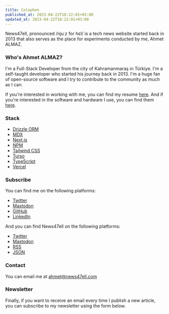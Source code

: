 ```yaml
---
title: Colophon
published_at: 2023-04-22T18:22:01+03:00
updated_at: 2023-04-22T18:22:01+03:00
---
```


News47ell, pronounced /njuːz for hɛl/ is a tech news website started back in 2013 that also serves as the place for experiments conducted by me, Ahmet ALMAZ.

### Who's Ahmet ALMAZ?

I'm a Full-Stack Developer from the city of Kahramanmaraş in Türkiye. I'm a self-taught developer who started his journey back in 2013. I'm a huge fan of open-source software and I try to contribute to the community as much as I can.

If you're interested in working with me, you can find my resume [here](/resume).
And if you're interested in the software and hardware I use, you can find them [here](/uses).

### Stack

- [Drizzle ORM](https://orm.drizzle.team/)
- [MDX](https://mdxjs.com/)
- [Next.js](https://nextjs.org/)
- [NPM](https://www.npmjs.com/)
- [Tailwind CSS](https://tailwindcss.com/)
- [Turso](https://turso.tech/)
- [TypeScript](https://www.typescriptlang.org/)
- [Vercel](https://vercel.com/)

### Subscribe

You can find me on the following platforms:

- [Twitter](https://twitter.com/music47ell)
- [Mastodon](https://mastodon.social/@music47ell)
- [GitHub](https://github.com/music47ell)
- [LinkedIn](https://www.linkedin.com/in/music47ell/)

And you can find News47ell on the following platforms:

- [Twitter](https://twitter.com/news47ell)
- [Mastodon](https://mastodon.social/@news47ell)
- [RSS](https://www.news47ell.com/blog/feed.xml)
- [JSON](https://www.news47ell.com/blog/feed.json)

### Contact

You can email me at [ahmet@news47ell.com](mailto:ahmet@news47ell.com)

### Newsletter

Finally, if you want to receive an email every time I publish a new article, you can subscribe to my newsletter using the form below.

<BlogNewsletterForm />
